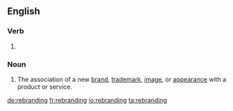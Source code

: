 ==English==

===Verb===
{{head|en}}

# {{present participle of|rebrand|lang=en}}

===Noun===
{{en-noun}}

# The association of a new [[brand]], [[trademark]], [[image]], or [[appearance]] with a product or service.

[[de:rebranding]]
[[fr:rebranding]]
[[io:rebranding]]
[[ta:rebranding]]